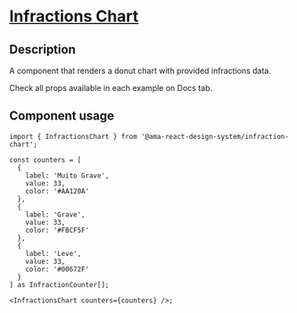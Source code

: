 
<Meta title="Components/Infractions Chart/Infractions Chart Docs" />

<h1 className="mb-32">
  <u>Infractions Chart</u>
</h1>

<h2>Description</h2>
<p className="fs-16">A component that renders a donut chart with provided infractions data.</p>
<p className="fs-16">Check all props available in each example on Docs tab.</p>

<h2>Component usage</h2>

```tsx
import { InfractionsChart } from '@ama-react-design-system/infraction-chart';

const counters = [
  {
    label: 'Muito Grave',
    value: 33,
    color: '#AA120A'
  },
  {
    label: 'Grave',
    value: 33,
    color: '#FBCF5F'
  },
  {
    label: 'Leve',
    value: 33,
    color: '#00672F'
  }
] as InfractionCounter[];

<InfractionsChart counters={counters} />;
```
